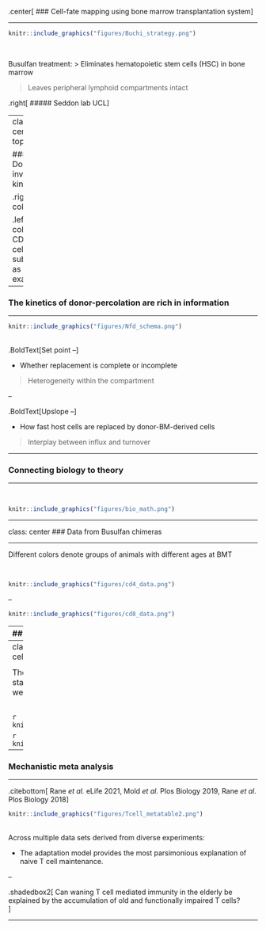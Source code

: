 
.center[
### Cell-fate mapping using bone marrow transplantation system
]

<hr>


```r

knitr::include_graphics("figures/Buchi_strategy.png")
```

<br>

Busulfan treatment:
> Eliminates hematopoietic stem cells (HSC) in bone marrow

> Leaves peripheral lymphoid compartments intact

.right[
#####  Seddon lab UCL
]


<!---
class: center

### Total numbers of T and B cell subsets
<hr>

```r

knitr::include_graphics("figures/buchi_stability.png")
```

<br>
**Stable chimerism with no/minimal effects on peripheral lymphocyte compartments**
--->

---
class: center, top

### Donor invasion kinetics
<hr>


.right-column[
```r

knitr::include_graphics("figures/buchi_donorfraction.png")
```
]


.left-column[
<br>
CD4 T cell subset as an example
]

---

### The kinetics of donor-percolation are rich in information

<hr>


```r

knitr::include_graphics("figures/Nfd_schema.png")
```

<br> 
.BoldText[Set point –]

- Whether replacement is complete or incomplete

> Heterogeneity within the compartment

--

.BoldText[Upslope –]

- How fast host cells are replaced by donor-BM-derived cells

> Interplay between influx and turnover

---

### Connecting biology to theory

<hr>

<br>

```r

knitr::include_graphics("figures/bio_math.png")
```


---

class: center
### Data from Busulfan chimeras

<hr>

Different colors denote groups of animals with different ages at BMT

<br>

```r

knitr::include_graphics("figures/cd4_data.png")
```

--


```r

knitr::include_graphics("figures/cd8_data.png")
```

---
## Model validation using Bayesian approach
<hr>


> At each time point $i$ (>= 1 animal/s), 

> $j$ quantities such as total numbers and $f_d$

<br>

$$
\begin{aligned}
&y_{ij} \sim \text{Normal}(\mu_{ij}, \Sigma) \quad \quad \quad \quad \quad \quad  &[\text{Likelihood}] \\
&\mu_i = M_j(\text{time}_i, \theta)  &[\text{Model prediction}]\\
\end{aligned}
$$
.center[
$\theta:$ Vector of model parameters and 
$\Sigma:$ Covariance matrix
]


<br>

.SimpleBold[Output:]
> Posterior distribution of model parameters $P(\theta | y)$  



> Estimate of confidence in the model &rArr; **Model weight** 

???
We define the likelihood of data y given the model.

which is the probability density of data across the parameter distribution by assuming that the errors are normally distributed. 

Normalized product of probability densities of both datasets and the prior distribution of params.

- This probability density is then used to update our prior beliefs in model parameters using the bayesian approach.


Parameters are sampled from the joint **prior** density using **Hamiltonian Monte Carlo** algorithm.

???
We measure this  out of sample prediction error using Leave-One-Out cross validation, in which a single observation is treated as test dataset and rest of the observations are trated as training data. The process is repeated for all 'n' observations and the prediction error for each left-out test set is aggregated to calculate Leave-One-Out information criterion (LOOIC).

???
We then used the estimated LOO-IC values to assess the relative support for models using the analog of the Akaike weight which gives us the probability that a given model will explain new data better than other models considered in this analysis.
---
class: center
### Life-expectancy of naive T cells increases with cell-age

<hr>

The adaptation model received strongest statistical support: .BoldText[&gt; 80% Model weight]

<br>

```r

knitr::include_graphics("figures/cd4_res.png")
```



```r

knitr::include_graphics("figures/cd8_res.png")
```


---

### Mechanistic meta analysis
<hr>



.citebottom[
Rane _et al._ eLife 2021, Mold _et al._ Plos Biology 2019, Rane _et al._ Plos Biology 2018
]


```r

knitr::include_graphics("figures/Tcell_metatable2.png")
```

<br>
Across multiple data sets derived from diverse experiments:

- The adaptation model provides the most parsimonious explanation of naive T cell maintenance.

--

.shadedbox2[
Can waning T cell mediated immunity in the elderly be explained by the accumulation of old and functionally impaired T cells?  
]

---
    
<!---

.my-left-column[
```r

knitr::include_graphics("figures/mold_paper.png")
```
]



.my-right-column[

```r

knitr::include_graphics("figures/mold_paper2.png")

```
]

--->

